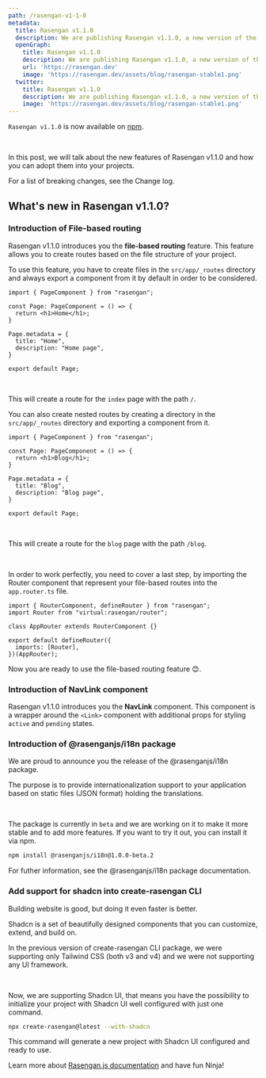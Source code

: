 ```yaml
---
path: /rasengan-v1-1-0
metadata: 
  title: Rasengan v1.1.0
  description: We are publishing Rasengan v1.1.0, a new version of the framework that introduces you the file-based routing feature.
  openGraph:
    title: Rasengan v1.1.0
    description: We are publishing Rasengan v1.1.0, a new version of the framework that introduces you the file-based routing feature.
    url: 'https://rasengan.dev'
    image: 'https://rasengan.dev/assets/blog/rasengan-stable1.png'
  twitter:
    title: Rasengan v1.1.0
    description: We are publishing Rasengan v1.1.0, a new version of the framework that introduces you the file-based routing feature.
    image: 'https://rasengan.dev/assets/blog/rasengan-stable1.png'
---
```



<BlogDetailsHeader />

`Rasengan v1.1.0` is now available on [npm](https://www.npmjs.com/package/rasengan).

<br />

In this post, we will talk about the new features of Rasengan v1.1.0 and how you can adopt them into your projects.

For a list of breaking changes, see the Change log.

## What's new in Rasengan v1.1.0?

### Introduction of File-based routing

Rasengan v1.1.0 introduces you the <Link to="/docs/routing/file-based-routing">**file-based routing**</Link> feature. This feature allows you to create routes based on the file structure of your project.
<br />

To use this feature, you have to create files in the `src/app/_routes` directory and always export a component from it by default in order to be considered.

```tsx title="src/app/_routes/index.page.tsx" showLineNumbers
import { PageComponent } from "rasengan";

const Page: PageComponent = () => {
  return <h1>Home</h1>;
}

Page.metadata = {
  title: "Home",
  description: "Home page",
}

export default Page;
```
<br />

This will create a route for the `index` page with the path `/`.
<br />

You can also create nested routes by creating a directory in the `src/app/_routes` directory and exporting a component from it.
```tsx title="src/app/_routes/blog/index.page.tsx" showLineNumbers
import { PageComponent } from "rasengan";

const Page: PageComponent = () => {
  return <h1>Blog</h1>;
}

Page.metadata = {
  title: "Blog",
  description: "Blog page",
}

export default Page;
```
<br />

This will create a route for the `blog` page with the path `/blog`.

<br />

In order to work perfectly, you need to cover a last step, by importing the Router component that represent your file-based routes into the `app.router.ts` file.

```tsx title="src/app/app.router.ts" showLineNumbers {2,7}
import { RouterComponent, defineRouter } from "rasengan";
import Router from "virtual:rasengan/router";

class AppRouter extends RouterComponent {}

export default defineRouter({
  imports: [Router],
})(AppRouter);
```

Now you are ready to use the file-based routing feature 😊.

<AlertWithLink 
  status="info"
  title="Learn more about File-based routing"
  link="/docs/routing/file-based-routing"
/>

### Introduction of NavLink component

Rasengan v1.1.0 introduces you the <Link to="/docs/api-reference/components/navlink">**NavLink**</Link> component. This component is a wrapper around the `<Link>` component with additional props for styling `active` and `pending` states.


### Introduction of @rasenganjs/i18n package

We are proud to announce you the release of the <Link to="/packages/i18n">@rasenganjs/i18n</Link> package.

The purpose is to provide internationalization support to your application based on static files (JSON format) holding the translations.

<br />

The package is currently in `beta` and we are working on it to make it more stable and to add more features. If you want to try it out, you can install it via npm.

```bash title="Terminal"
npm install @rasenganjs/i18n@1.0.0-beta.2
```

For futher information, see the <Link to="/packages/i18n">@rasenganjs/i18n</Link> package documentation.

### Add support for shadcn into create-rasengan CLI

Building website is good, but doing it even faster is better.

<Link to="https://ui.shadcn.com" target="_blank">Shadcn</Link> is a set of beautifully designed components that you can customize, extend, and build on.

<br />

In the previous version of <Link to="/packages/create-rasengan">create-rasengan CLI</Link> package, we were supporting only Tailwind CSS (both v3 and v4) and we were not supporting any UI framework.

<br />

Now, we are supporting Shadcn UI, that means you have the possibility to initialize your project with Shadcn UI well configured with just one command.

```bash title="Terminal"
npx create-rasengan@latest --with-shadcn
```

This command will generate a new project with Shadcn UI configured and ready to use.

<AlertWithLink 
  status="info"
  title="Learn more about this feature"
  link="/packages/create-rasengan#with-shadcn-(--with-shadcn)"
/>

Learn more about [Rasengan.js documentation](/docs/getting-started/introduction) and have fun Ninja!